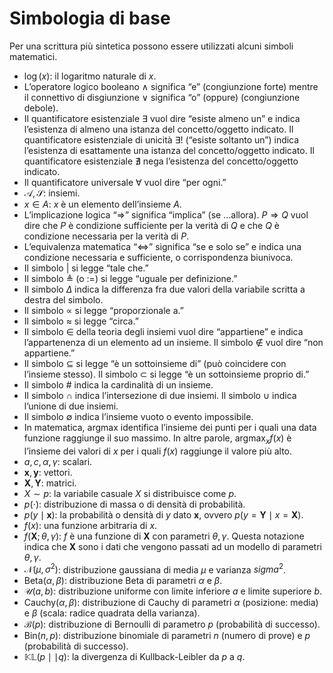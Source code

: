 # Simbologia di base {#sec-appendix-symbols}

Per una scrittura più sintetica possono essere utilizzati alcuni simboli matematici.

-   $\log(x)$: il logaritmo naturale di $x$.
-   L'operatore logico booleano $\land$ significa "e" (congiunzione forte) mentre il connettivo di disgiunzione $\lor$ significa "o" (oppure) (congiunzione debole).
-   Il quantificatore esistenziale $\exists$ vuol dire "esiste almeno un" e indica l'esistenza di almeno una istanza del concetto/oggetto indicato. Il quantificatore esistenziale di unicità $\exists!$ ("esiste soltanto un") indica l'esistenza di esattamente una istanza del concetto/oggetto indicato. Il quantificatore esistenziale $\nexists$ nega l'esistenza del concetto/oggetto indicato.
-   Il quantificatore universale $\forall$ vuol dire "per ogni."
-   $\mathcal{A, S}$: insiemi.
-   $x \in A$: $x$ è un elemento dell'insieme $A$.
-   L'implicazione logica "$\Rightarrow$" significa "implica" (se ...allora). $P \Rightarrow Q$ vuol dire che $P$ è condizione sufficiente per la verità di $Q$ e che $Q$ è condizione necessaria per la verità di $P$.
-   L'equivalenza matematica "$\iff$" significa "se e solo se" e indica una condizione necessaria e sufficiente, o corrispondenza biunivoca.
-   Il simbolo $\vert$ si legge "tale che."
-   Il simbolo $\triangleq$ (o $:=$) si legge "uguale per definizione."
-   Il simbolo $\Delta$ indica la differenza fra due valori della variabile scritta a destra del simbolo.
-   Il simbolo $\propto$ si legge "proporzionale a."
-   Il simbolo $\approx$ si legge "circa."
-   Il simbolo $\in$ della teoria degli insiemi vuol dire "appartiene" e indica l'appartenenza di un elemento ad un insieme. Il simbolo $\notin$ vuol dire "non appartiene."
-   Il simbolo $\subseteq$ si legge "è un sottoinsieme di" (può coincidere con l'insieme stesso). Il simbolo $\subset$ si legge "è un sottoinsieme proprio di."
-   Il simbolo $\#$ indica la cardinalità di un insieme.
-   Il simbolo $\cap$ indica l'intersezione di due insiemi. Il simbolo $\cup$ indica l'unione di due insiemi.
-   Il simbolo $\emptyset$ indica l'insieme vuoto o evento impossibile.
-   In matematica, $\mbox{argmax}$ identifica l'insieme dei punti per i quali una data funzione raggiunge il suo massimo. In altre parole, $\mbox{argmax}_x f(x)$ è l'insieme dei valori di $x$ per i quali $f(x)$ raggiunge il valore più alto.
-   $a, c, \alpha, \gamma$: scalari.
-   $\boldsymbol{x}, \boldsymbol{y}$: vettori.
-   $\boldsymbol{X}, \boldsymbol{Y}$: matrici.
-   $X \sim p$: la variabile casuale $X$ si distribuisce come $p$.
-   $p(\cdot)$: distribuzione di massa o di densità di probabilità.
-   $p(y \mid \boldsymbol{x})$: la probabilità o densità di $y$ dato $\boldsymbol{x}$, ovvero $p(y = \boldsymbol{Y} \mid x = \boldsymbol{X})$.
-   $f(x)$: una funzione arbitraria di $x$.
-   $f(\boldsymbol{X}; \theta, \gamma)$: $f$ è una funzione di $\boldsymbol{X}$ con parametri $\theta, \gamma$. Questa notazione indica che $\boldsymbol{X}$ sono i dati che vengono passati ad un modello di parametri $\theta, \gamma$.
-   $\mathcal{N}(\mu, \sigma^2)$: distribuzione gaussiana di media $\mu$ e varianza $sigma^2$.
-   $\mbox{Beta}(\alpha, \beta)$: distribuzione Beta di parametri $\alpha$ e $\beta$.
-   $\mathcal{U}(a, b)$: distribuzione uniforme con limite inferiore $a$ e limite superiore $b$.
-   $\mbox{Cauchy}(\alpha, \beta)$: distribuzione di Cauchy di parametri $\alpha$ (posizione: media) e $\beta$ (scala: radice quadrata della varianza).
-   $\mathcal{B}(p)$: distribuzione di Bernoulli di parametro $p$ (probabilità di successo).
-   $\mbox{Bin}(n, p)$: distribuzione binomiale di parametri $n$ (numero di prove) e $p$ (probabilità di successo).
-   $\mathbb{KL} (p \mid\mid q)$: la divergenza di Kullback-Leibler da $p$ a $q$.
